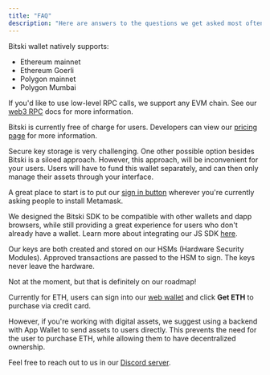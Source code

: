 ```yaml
---
title: "FAQ"
description: "Here are answers to the questions we get asked most often."
---
```


<AccordionGroup>
<Accordion title="Which networks do you support?">

Bitski wallet natively supports:

* Ethereum mainnet
* Ethereum Goerli
* Polygon mainnet
* Polygon Mumbai

If you'd like to use low-level RPC calls, we support any EVM chain. See our [web3 RPC](/reference/web3-get-started) docs for more information.
  
</Accordion>
<Accordion title="How much does Bitski charge?">

Bitski is currently free of charge for users. Developers can view our [pricing page](https://www.bitski.com/pricing/) for more information.
  
</Accordion>
<Accordion title="What are the benefits of Bitski managing key storage for new users?">

Secure key storage is very challenging. One other possible option besides Bitski is a siloed approach. However, this approach, will be inconvenient for your users. Users will have to fund this wallet separately, and can then only manage their assets through your interface.
  
</Accordion>
<Accordion title="How should I integrate Bitski into my app?">

A great place to start is to put our [sign in button](https://github.com/bitskico/bitski-js#using-the-bitski-connect-button) wherever you're currently asking people to install Metamask. 

</Accordion>
<Accordion title="I already have an app that uses Metamask, can I still use Bitski?">

We designed the Bitski SDK to be compatible with other wallets and dapp browsers, while still providing a great experience for users who don't already have a wallet. Learn more about integrating our JS SDK [here](https://github.com/BitskiCo/bitski-js).

</Accordion>
<Accordion title="How are you storing and managing private keys?">

Our keys are both created and stored on our HSMs (Hardware Security Modules). Approved transactions are passed to the HSM to sign. The keys never leave the hardware.

</Accordion>
<Accordion title="Do you have an Android SDK?">

Not at the moment, but that is definitely on our roadmap!

</Accordion>
<Accordion title="How will users fund their wallet?">

Currently for ETH, users can sign into our [web wallet](https://wallet.bitski.com/) and click **Get ETH** to purchase via credit card.

However, if you're working with digital assets, we suggest using a backend with App Wallet to send assets to users directly. This prevents the need for the user to purchase ETH, while allowing them to have decentralized ownership.

</Accordion>
<Accordion title="You still haven't answered my question">

Feel free to reach out to us in our [Discord server](https://discord.gg/YJgEcR9YW3).

</Accordion>
</AccordionGroup>